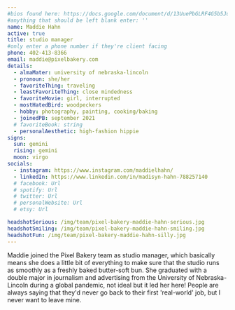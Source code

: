 ```yaml
---
#bios found here: https://docs.google.com/document/d/13UuePbGLRF4G5b5JoEe2Vua3NukZ1-QwRW4Oisnd8lI/edit#
#anything that should be left blank enter: ''
name: Maddie Hahn
active: true
title: studio manager
#only enter a phone number if they're client facing
phone: 402-413-8366
email: maddie@pixelbakery.com
details:
  - almaMater: university of nebraska-lincoln
  - pronoun: she/her
  - favoriteThing: traveling
  - leastFavoriteThing: close mindedness
  - favoriteMovie: girl, interrupted
  - mostHatedBird: woodpeckers
  - hobby: photography, painting, cooking/baking
  - joinedPB: september 2021
  # favoriteBook: string
  - personalAesthetic: high-fashion hippie
signs:
  sun: gemini
  rising: gemini
  moon: virgo
socials:
  - instagram: https://www.instagram.com/maddielhahn/
  - linkedIn: https://www.linkedin.com/in/madisyn-hahn-788257140
  # facebook: Url
  # spotify: Url
  # twitter: Url
  # personalWebsite: Url
  # etsy: Url

headshotSerious: /img/team/pixel-bakery-maddie-hahn-serious.jpg
headshotSmiling: /img/team/pixel-bakery-maddie-hahn-smiling.jpg
headshotFun: /img/team/pixel-bakery-maddie-hahn-silly.jpg
---
```


Maddie joined the Pixel Bakery team as studio manager, which basically means she does a little bit of everything to make sure that the studio runs as smoothly as a freshly baked butter-soft bun. She graduated with a double major in journalism and advertising from the University of Nebraska-Lincoln during a global pandemic, not ideal but it led her here! People are always saying that they'd never go back to their first 'real-world' job, but I never want to leave mine.
